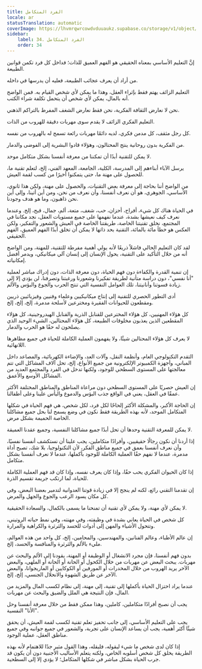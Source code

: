 ```yaml
---
title: الفرد المتكامل
locale: ar
statusTranslation: automatic
coverImage: https://lhvmrqwrcowdvduuaukz.supabase.co/storage/v1/object/public/strapi-uploads/small_cover-educacion-fundamental.webp-2d51a7828a2b1309555be27f7e2a61a0.webp
sidebar:
    label: 34. الفرد المتكامل
    order: 34
---
```

إنَّ التعليم الأساسي بمعناه الحقيقي هو الفهم العميق للذات؛ فداخل كل فرد تكمن قوانين الطبيعة.

من أراد أن يعرف عجائب الطبيعة، فعليه أن يدرسها في داخله.

التعليم الزائف يهتم فقط بإثراء العقل، وهذا ما يمكن لأي شخص القيام به. فمن الواضح أنه بالمال، يمكن لأي شخص أن يتحمل تكلفة شراء الكتب.

نحن لا نعارض الثقافة الفكرية، نحن فقط نعارض الشغف المفرط بالتراكم الذهني.

التعليم الفكري الزائف لا يقدم سوى مهربات دقيقة للهروب من الذات.

كل رجل مثقف، كل مدمن فكري، لديه دائمًا مهربات رائعة تسمح له بالهروب من نفسه.

من الفكرية بدون روحانية ينتج المحتالون، وهؤلاء قادوا البشرية إلى الفوضى والدمار.

لا يمكن للتقنية أبدًا أن تمكننا من معرفة أنفسنا بشكل متكامل موحد.

يرسل الآباء أبناءهم إلى المدرسة، الكلية، الجامعة، المعهد الفني، إلخ، لتعلم تقنية ما، للحصول على مهنة ما، حتى يتمكنوا أخيرًا من كسب لقمة العيش.

من الواضح أننا بحاجة إلى معرفة بعض التقنيات، والحصول على مهنة، ولكن هذا ثانوي، الأساسي، الجوهري، هو أن نعرف أنفسنا، وأن نعرف من نحن، ومن أين أتينا، وإلى أين نحن ذاهبون، وما هو هدف وجودنا.

في الحياة هناك كل شيء، أفراح، أحزان، حب، شغف، متعة، ألم، جمال، قبح، إلخ. وعندما نعرف كيف نعيشها بشدة، عندما نفهمها على جميع مستويات العقل، نجد مكاننا في المجتمع، نخلق تقنيتنا الخاصة، طريقتنا الخاصة في العيش والشعور والتفكير، ولكن العكس هو خطأ مائة بالمائة، التقنية بحد ذاتها لا يمكن أن تخلق أبدًا الفهم العميق، الفهم الحقيقي.

لقد كان التعليم الحالي فاشلاً ذريعًا لأنه يولي أهمية مفرطة للتقنية، للمهنة، ومن الواضح أنه من خلال التأكيد على التقنية، يحول الإنسان إلى إنسان آلي ميكانيكي، ويدمر أفضل إمكانياته.

إن تنمية القدرة والكفاءة دون فهم الحياة، دون معرفة الذات، دون إدراك مباشر لعملية "أنا نفسي"، دون دراسة متأنية لطريقة تفكيرنا وشعورنا ورغبتنا وتصرفنا، لن يؤدي إلا إلى زيادة قسوتنا وأنانيتنا، تلك العوامل النفسية التي تنتج الحرب والجوع والبؤس والألم.

أدى التطور الحصري للتقنية إلى إنتاج ميكانيكيين وعلماء وفنيين وفيزيائيين ذريين ومقطعون للحيوانات الفقيرة ومخترعين لأسلحة مدمرة، إلخ، إلخ، إلخ.

كل هؤلاء المهنيين، كل هؤلاء المخترعين للقنابل الذرية والقنابل الهيدروجينية، كل هؤلاء المقطعين الذين يعذبون مخلوقات الطبيعة، كل هؤلاء المحتالين، الشيء الوحيد الذي يصلحون له حقًا هو الحرب والدمار.

لا يعرف كل هؤلاء المحتالين شيئًا، ولا يفهمون العملية الكاملة للحياة في جميع مظاهرها اللانهائية.

التقدم التكنولوجي العام، وأنظمة النقل، وآلات العد، والإضاءة الكهربائية، والمصاعد داخل المباني، وأجهزة الكمبيوتر الإلكترونية من جميع الأنواع، إلخ، تحل آلاف المشاكل التي تتم معالجتها على المستوى السطحي للوجود، ولكنها تدخل في الفرد والمجتمع العديد من المشاكل الأوسع والأعمق.

إن العيش حصريًا على المستوى السطحي دون مراعاة المناطق والمناطق المختلفة الأكثر عمقًا في العقل، يعني في الواقع جذب البؤس والدموع واليأس علينا وعلى أطفالنا.

إن الحاجة الأكبر، والمشكلة الأكثر إلحاحًا لكل فرد، لكل شخص، هي فهم الحياة في شكلها المتكامل الموحد، لأنه بهذه الطريقة فقط نكون في وضع يسمح لنا بحل جميع مشاكلنا الخاصة الحميمة بشكل مرض.

لا يمكن للمعرفة التقنية وحدها أن تحل أبدًا جميع مشاكلنا النفسية، وجميع عقدنا العميقة.

إذا أردنا أن نكون رجالًا حقيقيين، وأفرادًا متكاملين، يجب علينا أن نستكشف أنفسنا نفسيًا، وأن نعرف أنفسنا بعمق في جميع مناطق الفكر، لأن التكنولوجيا، بلا شك، تصبح أداة مدمرة، عندما لا نفهم حقًا العملية الكاملة للوجود بأكملها، عندما لا نعرف أنفسنا بشكل متكامل.

إذا كان الحيوان الفكري يحب حقًا، وإذا كان يعرف نفسه، وإذا كان قد فهم العملية الكاملة للحياة، لما ارتكب جريمة تقسيم الذرة.

إن تقدمنا التقني رائع، لكنه لم ينجح إلا في زيادة قوتنا العدوانية لتدمير بعضنا البعض، وفي كل مكان يسود الرعب والجوع والجهل والمرض.

لا يمكن لأي مهنة، ولا يمكن لأي تقنية أن تمنحنا ما يسمى بالكمال، والسعادة الحقيقية.

كل شخص في الحياة يعاني بشدة في وظيفته، وفي مهنته، وفي نمط حياته الروتيني، وتتحول الأشياء والمهن إلى أدوات للحسد والثرثرة والكراهية والمرارة.

إن عالم الأطباء، وعالم الفنانين، والمهندسين، والمحامين، إلخ، كل واحد من هذه العوالم، مليء بالألم والثرثرة والمنافسة والحسد، إلخ.

بدون فهم أنفسنا، فإن مجرد الانشغال أو الوظيفة أو المهنة، يقودنا إلى الألم والبحث عن مهربات. يبحث البعض عن مهربات من خلال الكحول أو الحانة أو الحانة أو الملهى، والبعض الآخر يريد الهروب من خلال المخدرات أو المورفين أو الكوكايين أو الماريجوانا، والبعض الآخر عن طريق الشهوة والانحلال الجنسي، إلخ، إلخ.

عندما يراد اختزال الحياة بأكملها إلى تقنية، إلى مهنة، إلى نظام لكسب المال والمزيد من المال، فإن النتيجة هي الملل والضيق والبحث عن مهربات.

يجب أن نصبح أفرادًا متكاملين، كاملين، وهذا ممكن فقط من خلال معرفة أنفسنا وحل "الأنا" النفسية.

يجب على التعليم الأساسي، إلى جانب تحفيز تعلم تقنية لكسب لقمة العيش، أن يحقق شيئًا أكثر أهمية، يجب أن يساعد الإنسان على تجربة، والشعور في جميع جوانبه وفي جميع مناطق العقل، عملية الوجود.

إذا كان لدى شخص ما شيء ليقوله، فليقله، وهذا القول مثير جدًا للاهتمام لأنه بهذه الطريقة يخلق كل شخص أسلوبه الخاص، ولكنه يتعلم الأساليب الأجنبية دون أن يكون قد جرب الحياة بشكل مباشر في شكلها المتكامل؛ لا يؤدي إلا إلى السطحية.

